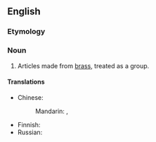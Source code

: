 ==English==

===Etymology===
{{suffix|brass|ware|lang=en}}

===Noun===
{{en-noun|~}}

# Articles made from [[brass]], treated as a group.

====Translations====
{{trans-top|articles made from brass}}
* Chinese:
*: Mandarin: {{t|cmn|黃銅器|sc=Hani}}, {{t|cmn|黄铜器|tr=huángtóngqì|sc=Hani}}
{{trans-mid}}
* Finnish: {{t|fi|messinkiesineet|p}}
* Russian: {{t-needed|ru}}
{{trans-bottom}}